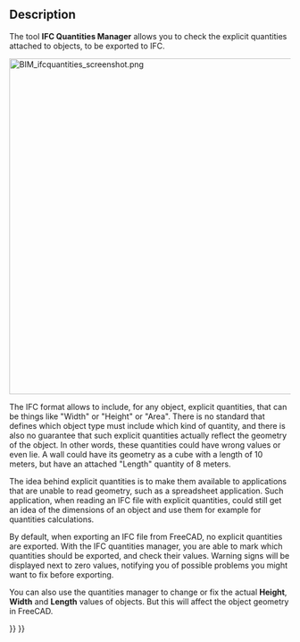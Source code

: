 <languages/>
<translate>

<!--T:9-->
{{Docnav
|[[BIM_IfcElements|IfcElements]]
|[[BIM_IfcProperties|IfcProperties]]
|[[BIM_Workbench|BIM]]
|IconL=BIM_IfcElements.svg
|IconR=BIM_IfcProperties.svg
|IconC=Workbench_BIM.svg
}}

<!--T:1-->
{{GuiCommand
|Name=BIM IfcQuantities
|MenuLocation=Manage → Manage IFC quantities...
|Workbenches=[[BIM_Workbench|BIM]]
}}

==Description== <!--T:2-->

<!--T:4-->
The tool '''IFC Quantities Manager''' allows you to check the explicit quantities attached to objects, to be exported to IFC.

</translate>
[[Image:BIM_ifcquantities_screenshot.png|600px]]
<translate>
<!--T:11-->
{{Caption|IFC Quantities Manager}}

<!--T:5-->
The IFC format allows to include, for any object, explicit quantities, that can be things like "Width" or "Height" or "Area". There is no standard that defines which object type must include which kind of quantity, and there is also no guarantee that such explicit quantities actually reflect the geometry of the object. In other words, these quantities could have wrong values or even lie. A wall could have its geometry as a cube with a length of 10 meters, but have an attached "Length" quantity of 8 meters.

<!--T:6-->
The idea behind explicit quantities is to make them available to applications that are unable to read geometry, such as a spreadsheet application. Such application, when reading an IFC file with explicit quantities, could still get an idea of the dimensions of an object and use them for example for quantities calculations.

<!--T:7-->
By default, when exporting an IFC file from FreeCAD, no explicit quantities are exported. With the IFC quantities manager, you are able to mark which quantities should be exported, and check their values. Warning signs will be displayed next to zero values, notifying you of possible problems you might want to fix before exporting.

<!--T:8-->
You can also use the quantities manager to change or fix the actual '''Height''', '''Width''' and '''Length''' values of objects. But this will affect the object geometry in FreeCAD.


<!--T:10-->
{{Docnav
|[[BIM_IfcElements|IfcElements]]
|[[BIM_IfcProperties|IfcProperties]]
|[[BIM_Workbench|BIM]]
|IconL=BIM_IfcElements.svg
|IconR=BIM_IfcProperties.svg
|IconC=Workbench_BIM.svg
}}

</translate>
{{BIM_Tools_navi{{#translation:}}}}
{{Userdocnavi{{#translation:}}}}